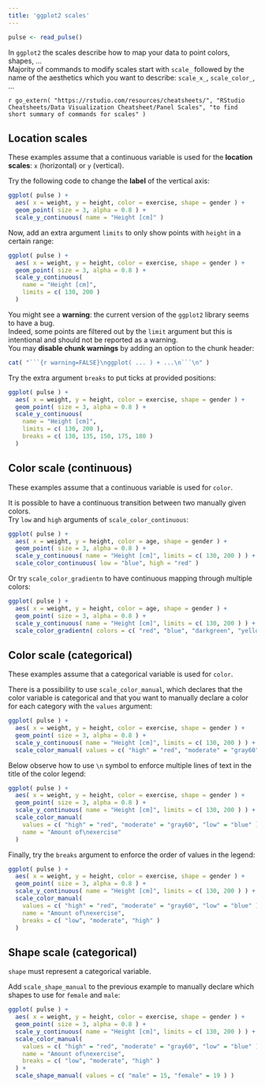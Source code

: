 ```yaml
---
title: 'ggplot2 scales'
---
```


```r
pulse <- read_pulse() 
```

In `ggplot2` the scales describe how to map your data to point colors, shapes, ...  
Majority of commands to modify scales start with `scale_` followed by the name of the aesthetics which you want to describe: `scale_x_`, `scale_color_`, ...

`r go_extern( "https://rstudio.com/resources/cheatsheets/", "RStudio Cheatsheets/Data Visualization Cheatsheet/Panel Scales", "to find short summary of commands for scales" )`

## Location scales

These examples assume that a continuous variable is used for the **location scales**: `x` (horizontal) or `y` (vertical).

Try the following code to change the **label** of the vertical axis:
```r
ggplot( pulse ) +
  aes( x = weight, y = height, color = exercise, shape = gender ) +
  geom_point( size = 3, alpha = 0.8 ) +
  scale_y_continuous( name = "Height [cm]" )
```

Now, add an extra argument `limits` to only show points with `height` in a certain range:
```r
ggplot( pulse ) +
  aes( x = weight, y = height, color = exercise, shape = gender ) +
  geom_point( size = 3, alpha = 0.8 ) +
  scale_y_continuous( 
    name = "Height [cm]", 
    limits = c( 130, 200 ) 
  )
```

You might see a **warning**: the current version of the `ggplot2` library seems to have a bug.  
Indeed, some points are filtered out by the `limit` argument but this is intentional and should not be reported as a warning.  
You may **disable chunk warnings** by adding an option to the chunk header:
````r
cat( "```{r warning=FALSE}\nggplot( ... ) + ...\n```\n" )
````


Try the extra argument `breaks` to put ticks at provided positions:
```r
ggplot( pulse ) +
  aes( x = weight, y = height, color = exercise, shape = gender ) +
  geom_point( size = 3, alpha = 0.8 ) +
  scale_y_continuous( 
    name = "Height [cm]", 
    limits = c( 130, 200 ), 
    breaks = c( 130, 135, 150, 175, 180 ) 
  )
```


## Color scale (continuous)

These examples assume that a continuous variable is used for `color`.

It is possible to have a continuous transition between two manually given colors.  
Try `low` and `high` arguments of `scale_color_continuous`:
```r
ggplot( pulse ) +
  aes( x = weight, y = height, color = age, shape = gender ) +
  geom_point( size = 3, alpha = 0.8 ) +
  scale_y_continuous( name = "Height [cm]", limits = c( 130, 200 ) ) +
  scale_color_continuous( low = "blue", high = "red" )
```

Or try `scale_color_gradientn` to have continuous mapping through multiple colors:
```r
ggplot( pulse ) +
  aes( x = weight, y = height, color = age, shape = gender ) +
  geom_point( size = 3, alpha = 0.8 ) +
  scale_y_continuous( name = "Height [cm]", limits = c( 130, 200 ) ) +
  scale_color_gradientn( colors = c( "red", "blue", "darkgreen", "yellow" ) )
```



## Color scale (categorical)

These examples assume that a categorical variable is used for `color`.

There is a possibility to use `scale_color_manual`, which declares that the color variable is categorical and that you want to manually declare a color for each category with the `values` argument:
```r
ggplot( pulse ) +
  aes( x = weight, y = height, color = exercise, shape = gender ) +
  geom_point( size = 3, alpha = 0.8 ) +
  scale_y_continuous( name = "Height [cm]", limits = c( 130, 200 ) ) +
  scale_color_manual( values = c( "high" = "red", "moderate" = "gray60", "low" = "blue" ) )
```

Below observe how to use `\n` symbol to enforce multiple lines of text in the title of the color legend:
```r
ggplot( pulse ) +
  aes( x = weight, y = height, color = exercise, shape = gender ) +
  geom_point( size = 3, alpha = 0.8 ) +
  scale_y_continuous( name = "Height [cm]", limits = c( 130, 200 ) ) +
  scale_color_manual( 
    values = c( "high" = "red", "moderate" = "gray60", "low" = "blue" ), 
    name = "Amount of\nexercise" 
  )
```

Finally, try the `breaks` argument to enforce the order of values in the legend:
```r
ggplot( pulse ) +
  aes( x = weight, y = height, color = exercise, shape = gender ) +
  geom_point( size = 3, alpha = 0.8 ) +
  scale_y_continuous( name = "Height [cm]", limits = c( 130, 200 ) ) +
  scale_color_manual( 
    values = c( "high" = "red", "moderate" = "gray60", "low" = "blue" ), 
    name = "Amount of\nexercise",
    breaks = c( "low", "moderate", "high" )
  )
```

## Shape scale (categorical)

`shape` must represent a categorical variable.  

Add `scale_shape_manual` to the previous example to manually declare which shapes to use for `female` and `male`:
```r
ggplot( pulse ) +
  aes( x = weight, y = height, color = exercise, shape = gender ) +
  geom_point( size = 3, alpha = 0.8 ) +
  scale_y_continuous( name = "Height [cm]", limits = c( 130, 200 ) ) +
  scale_color_manual( 
    values = c( "high" = "red", "moderate" = "gray60", "low" = "blue" ), 
    name = "Amount of\nexercise",
    breaks = c( "low", "moderate", "high" )
  ) +
  scale_shape_manual( values = c( "male" = 15, "female" = 19 ) )
```

